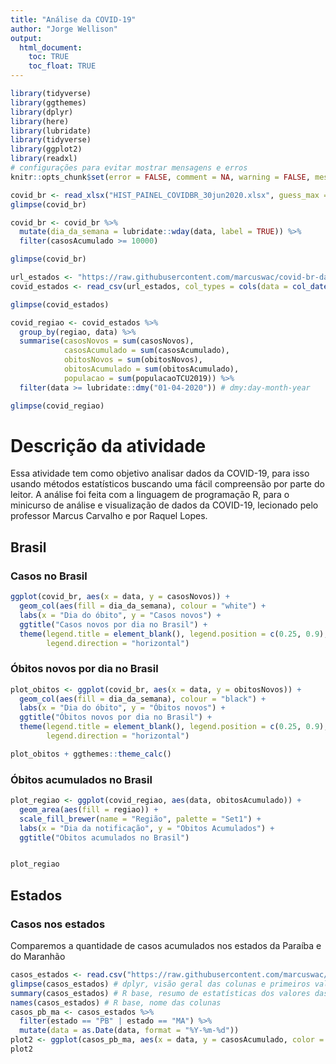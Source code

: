 ```yaml
---
title: "Análise da COVID-19"
author: "Jorge Wellison"
output:
  html_document:
    toc: TRUE
    toc_float: TRUE
---
```


```r

library(tidyverse)
library(ggthemes)
library(dplyr)
library(here)
library(lubridate)
library(tidyverse)
library(ggplot2)
library(readxl)
# configurações para evitar mostrar mensagens e erros
knitr::opts_chunk$set(error = FALSE, comment = NA, warning = FALSE, message = FALSE)
```

```r
covid_br <- read_xlsx("HIST_PAINEL_COVIDBR_30jun2020.xlsx", guess_max = 100000)
glimpse(covid_br)
```

```r
covid_br <- covid_br %>%
  mutate(dia_da_semana = lubridate::wday(data, label = TRUE)) %>%
  filter(casosAcumulado >= 10000)

glimpse(covid_br)
```

```r

url_estados <- "https://raw.githubusercontent.com/marcuswac/covid-br-data/master/covid-br-ms-states.csv"
covid_estados <- read_csv(url_estados, col_types = cols(data = col_date()))

glimpse(covid_estados)

```



```r
covid_regiao <- covid_estados %>%
  group_by(regiao, data) %>%
  summarise(casosNovos = sum(casosNovos),
            casosAcumulado = sum(casosAcumulado),
            obitosNovos = sum(obitosNovos),
            obitosAcumulado = sum(obitosAcumulado),
            populacao = sum(populacaoTCU2019)) %>%
  filter(data >= lubridate::dmy("01-04-2020")) # dmy:day-month-year

glimpse(covid_regiao)
```


# Descrição da atividade

Essa atividade tem como objetivo analisar dados da COVID-19, para isso usando métodos estatísticos buscando uma fácil compreensão por parte do leitor.
A análise foi feita com a linguagem de programação R, para o minicurso de análise e visualização de dados da COVID-19, lecionado pelo professor Marcus Carvalho e por Raquel Lopes.

## Brasil

### Casos no Brasil
```r
ggplot(covid_br, aes(x = data, y = casosNovos)) +
  geom_col(aes(fill = dia_da_semana), colour = "white") +
  labs(x = "Dia do óbito", y = "Casos novos") +
  ggtitle("Casos novos por dia no Brasil") +
  theme(legend.title = element_blank(), legend.position = c(0.25, 0.9),
        legend.direction = "horizontal")
```


### Óbitos novos por dia no Brasil
```r
plot_obitos <- ggplot(covid_br, aes(x = data, y = obitosNovos)) +
  geom_col(aes(fill = dia_da_semana), colour = "black") +
  labs(x = "Dia do óbito", y = "Óbitos novos") +
  ggtitle("Óbitos novos por dia no Brasil") +
  theme(legend.title = element_blank(), legend.position = c(0.25, 0.9),
        legend.direction = "horizontal")

plot_obitos + ggthemes::theme_calc()
```

### Óbitos acumulados no Brasil
```r
plot_regiao <- ggplot(covid_regiao, aes(data, obitosAcumulado)) +
  geom_area(aes(fill = regiao)) +
  scale_fill_brewer(name = "Região", palette = "Set1") +
  labs(x = "Dia da notificação", y = "Obitos Acumulados") +
  ggtitle("Obitos acumulados no Brasil")


plot_regiao
```



## Estados

### Casos nos estados
  Comparemos a quantidade de casos acumulados nos estados da Paraíba e do Maranhão
  
```r
casos_estados <- read.csv("https://raw.githubusercontent.com/marcuswac/covid-br-data/master/covid-br-ms-states.csv")
glimpse(casos_estados) # dplyr, visão geral das colunas e primeiros valores
summary(casos_estados) # R base, resumo de estatísticas dos valores das colunas
names(casos_estados) # R base, nome das colunas
casos_pb_ma <- casos_estados %>% 
  filter(estado == "PB" | estado == "MA") %>%
  mutate(data = as.Date(data, format = "%Y-%m-%d"))
plot2 <- ggplot(casos_pb_ma, aes(x = data, y = casosAcumulado, color = estado)) + geom_line()  
plot2
```
